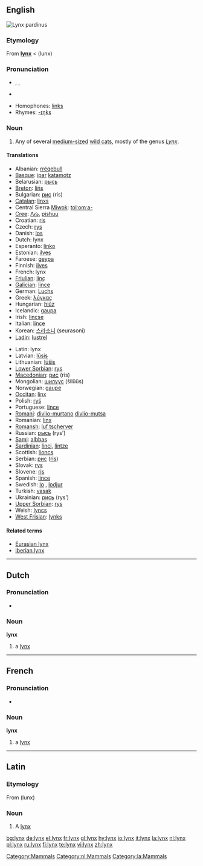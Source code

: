 {{see|Lynx}}
==English==
[[Image:Linces12.jpg|thumb|''Lynx pardinus'']]
{{wikipedia}}

===Etymology===
From {{L.}} '''[[#Latin|lynx]]''' < {{AGr.}} '''{{polytonic|[[λύγξ]]}}''' (lunx)

===Pronunciation===
* {{enPR|lĭngks}}, {{IPA|/lɪŋks/}}, {{SAMPA|/lINks/}}
* {{audio|en-us-lynx.ogg|Audio (US)}}

* Homophones: [[links]]
* Rhymes: [[Rhymes:English:-ɪŋks|-ɪŋks]]

===Noun===
{{en-noun|es}}

# Any of several [[medium-sized]] [[wild cat]]s, mostly of the genus ''[[Lynx]]''.

====Translations====
{{trans-top|wild cat}}
* Albanian: [[rrëqebull]]
* [[Basque]]: [[ipar]] [[katamotz]]
* Belarusian: [[рысь]] {{f}}
* [[Breton]]: [[lińs]]
* Bulgarian: [[рис]] (ris)
* [[Catalan]]: [[linxs]]
* Central Sierra [[Miwok]]: [[tolˑomˑa-]]
* [[Cree]]: [[ᐱᔔ]], [[pishuu]]
* Croatian: [[ris]]
* Czech: [[rys]] {{m}}
* Danish: [[los#Danish|los]]
* Dutch: lynx {{m}}
* Esperanto: [[linko]]
* Estonian: [[ilves]]
* Faroese: [[geypa]]
* Finnish: [[ilves]]
* French: lynx {{m}}
* [[Friulian]]: [[linç]]
* [[Galician]]: [[lince#Galician|lince]] {{m}}
* German: [[Luchs]] {{m}}
* Greek: [[λύγκας]] {{m}}
* Hungarian: [[hiúz]]
* Icelandic: [[gaupa]]
* Irish: [[lincse]]
* Italian: [[lince#Italian|lince]] {{f}}
* Korean: [[스라소니]] (seurasoni)
* [[Ladin]]: [[lustrel]]<!--NOTE: do not put the taxonomical name in as the Latin translation-->
{{trans-mid}}
* Latin: lynx {{c}}
* Latvian: [[lūsis]]
* Lithuanian: [[lūšis]]
* [[Lower Sorbian]]: [[rys]]
* [[Macedonian]]: [[рис]] (ris)
* Mongolian: [[шилүүс]] (šilüüs)
* Norwegian: [[gaupe]]
* [[Occitan]]: [[linx]] {{m}}
* Polish: [[ryś]] {{f}}
* Portuguese: [[lince#Portuguese|lince]] {{m}}
* [[Romani]]: [[divlio-murtano]] {{m}} [[divlio-mutsa]] {{f}}
* Romanian: [[linx]]
* [[Romansh]]: [[luf tscherver]]
* Russian: [[рысь]] (rys’) {{f}}
* [[Sami]]: [[albbas]]
* [[Sardinian]]: [[linci]], [[lintze]]
* Scottish: [[lioncs]]
* Serbian: [[рис]] ([[ris]])
* Slovak: [[rys]]
* Slovene: [[ris]]
* Spanish: [[lince#Spanish|lince]] {{m}}
* Swedish: [[lo#Swedish|lo]] {{c}}, [[lodjur]] {{n}}
* Turkish: [[vaşak]]
* Ukrainian: [[рись]] (rys’)
* [[Upper Sorbian]]: [[rys]]
* Welsh: [[lyncs]]
* [[West Frisian]]: [[lynks]]
{{trans-bottom}}

====Related terms====
* [[Eurasian lynx]]
* [[Iberian lynx]]

[[Category:Mammals]]

----

==Dutch==

===Pronunciation===
* {{audio|Nl-lynx.ogg|audio}}

===Noun===
'''lynx''' {{m}}

# a [[lynx#English|lynx]]

[[Category:nl:Mammals]]

----

==French==

===Pronunciation===
* {{audio|Fr-lynx.ogg|audio}}

===Noun===
'''lynx''' {{m}}

# a [[lynx#English|lynx]]

----

==Latin==

===Etymology===
From {{AGr.|la}} '''{{polytonic|[[λύγξ]]}}''' (lunx)

===Noun===
{{la-noun|lynx|lyncis|lyncis|c|third}}

# A [[lynx#English|lynx]]

[[Category:la:Mammals]]

[[bg:lynx]]
[[de:lynx]]
[[el:lynx]]
[[fr:lynx]]
[[gl:lynx]]
[[hy:lynx]]
[[io:lynx]]
[[it:lynx]]
[[la:lynx]]
[[nl:lynx]]
[[pl:lynx]]
[[ru:lynx]]
[[fi:lynx]]
[[te:lynx]]
[[vi:lynx]]
[[zh:lynx]]